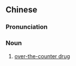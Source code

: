 {{also|非处方药}}
==Chinese==
{{zh-forms|s=非处方药|type=13}}

===Pronunciation===
{{zh-pron
|m=fēichǔfāngyào
|c=fei1 cyu2 fong1 joek6
|cat=n
}}

===Noun===
{{zh-noun}}

# [[over-the-counter drug]]

{{zh-cat|Pharmacology}}